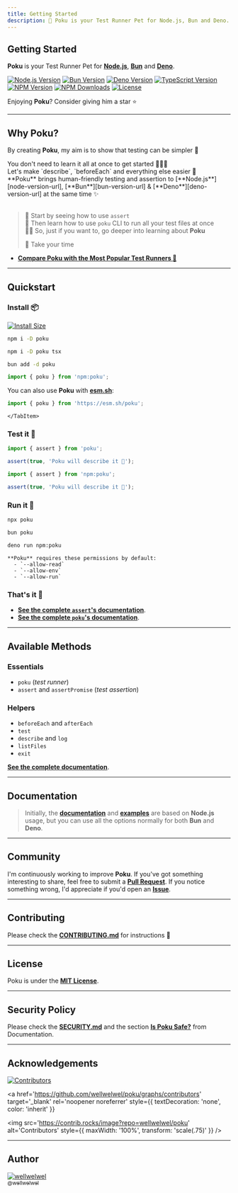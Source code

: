 ```yaml
---
title: Getting Started
description: 🐷 Poku is your Test Runner Pet for Node.js, Bun and Deno.
---
```



[node-version-url]: https://github.com/nodejs/node
[node-version-image]: https://img.shields.io/badge/Node.js->=6.0.0-badc58
[bun-version-url]: https://github.com/oven-sh/bun
[bun-version-image]: https://img.shields.io/badge/Bun->=0.5.3-f471b5
[deno-version-url]: https://github.com/denoland/deno
[deno-version-image]: https://img.shields.io/badge/Deno->=1.30.0-70ffaf
[npm-image]: https://img.shields.io/npm/v/poku.svg?color=3dc1d3
[npm-url]: https://npmjs.org/package/poku
[typescript-url]: https://github.com/microsoft/TypeScript
[typescript-version-image]: https://img.shields.io/badge/TypeScript->=5.0.2-3077c6
[license-url]: https://github.com/wellwelwel/poku/blob/main/LICENSE
[license-image]: https://img.shields.io/npm/l/poku.svg?maxAge=2592000&color=9c88ff&label=License
[downloads-image]: https://img.shields.io/npm/dt/poku.svg?&color=FFC312&label=Downloads
[downloads-url]: https://npmjs.org/package/poku

<div className='title-section'>
<aside>

# Getting Started

**Poku** is your Test Runner Pet for [**Node.js**][node-version-url], [**Bun**][bun-version-url] and [**Deno**][deno-version-url].

[![Node.js Version][node-version-image]][node-version-url]
[![Bun Version][bun-version-image]][bun-version-url]
[![Deno Version][deno-version-image]][deno-version-url]
[![TypeScript Version][typescript-version-image]][typescript-url]
[![NPM Version][npm-image]][npm-url]
[![NPM Downloads][downloads-image]][downloads-url]
[![License][license-image]][license-url]

Enjoying **Poku**? Consider giving him a star ⭐️

</aside>
  <aside>
    <Logo className='logo' width={128} height={128} />
  </aside>
</div>

<hr />

## Why Poku?

By creating **Poku**, my aim is to show that testing can be simpler 🌱

<div className='features black'>
  <div className='p'>
    <Success />
    <span>You don't need to learn it all at once to get started 🧑🏻‍🎓</span>
  </div>
  <div className='p'>
    <Success />
    <span>
      Let's make `describe`, `beforeEach` and everything else easier 🚀
    </span>
  </div>
  <div className='p'>
    <Success />
    <span>
      **Poku** brings human-friendly testing and assertion to
      [**Node.js**][node-version-url], [**Bun**][bun-version-url] &
      [**Deno**][deno-version-url] at the same time ✨
    </span>
  </div>
</div>

<br />

> 🔬 Start by seeing how to use `assert` <br />
> 🧪 Then learn how to use `poku` CLI to run all your test files at once <br />
> 🧙🏻 So, just if you want to, go deeper into learning about **Poku** <br />
>
> 🩵 Take your time

- [**Compare Poku with the Most Popular Test Runners 🧪**](/docs/comparing)

<hr />

## Quickstart

### **Install** 📦

[![Install Size](https://packagephobia.com/badge?p=poku)](https://packagephobia.com/result?p=poku)

<Tabs>
  <TabItem default value='Node.js'>

```bash
npm i -D poku
```

  </TabItem>
  <TabItem  value='TypeScript (Node.js)'>

```bash
npm i -D poku tsx
```

  </TabItem>
  <TabItem  value='Bun'>

```bash
bun add -d poku
```

  </TabItem>
  <TabItem  value='Deno'>

```ts
import { poku } from 'npm:poku';
```

You can also use **Poku** with [**esm.sh**](https://esm.sh):

```ts
import { poku } from 'https://esm.sh/poku';
```

    </TabItem>

</Tabs>

### **Test it** 🔬

<Tabs>
  <TabItem default value='test/file.test.js'>

```ts
import { assert } from 'poku';

assert(true, 'Poku will describe it 🐷');
```

  </TabItem>
  <TabItem default value='test/file.test.ts (Deno)'>

```ts
import { assert } from 'npm:poku';

assert(true, 'Poku will describe it 🐷');
```

  </TabItem>
</Tabs>

### **Run it** 🚀

<Tabs>
  <TabItem default value='Node.js and TypeScript (Node.js)'>

```bash
npx poku
```

  </TabItem>
  <TabItem  value='Bun'>

```bash
bun poku
```

  </TabItem>
  <TabItem  value='Deno'>

```bash
deno run npm:poku
```

    **Poku** requires these permissions by default:
      - `--allow-read`
      - `--allow-env`
      - `--allow-run`

  </TabItem>
</Tabs>

### **That's it** 🎉

- [**See the complete `assert`'s documentation**](/docs/documentation/assert).
- [**See the complete `poku`'s documentation**](/docs/category/poku).

<hr />

## Available Methods

### Essentials

- `poku` (_test runner_)
- `assert` and `assertPromise` (_test assertion_)

### Helpers

- `beforeEach` and `afterEach`
- `test`
- `describe` and `log`
- `listFiles`
- `exit`

[**See the complete documentation**](/docs/category/documentation).

<hr />

## Documentation

> Initially, the [**documentation**](/docs/category/documentation) and [**examples**](/docs/category/examples) are based on **Node.js** usage, but you can use all the options normally for both **Bun** and **Deno**.

<hr />

## Community

I'm continuously working to improve **Poku**. If you've got something interesting to share, feel free to submit a [**Pull Request**](https://github.com/wellwelwel/poku/compare). If you notice something wrong, I'd appreciate if you'd open an [**Issue**](https://github.com/wellwelwel/poku/issues/new).

<hr />

## Contributing

Please check the [**CONTRIBUTING.md**](https://github.com/wellwelwel/poku/blob/main/CONTRIBUTING.md) for instructions 🚀

<hr />

## License

Poku is under the [**MIT License**](https://github.com/wellwelwel/poku/blob/main/LICENSE).

<hr />

## Security Policy

Please check the [**SECURITY.md**](https://github.com/wellwelwel/poku/blob/main/SECURITY.md) and the section [**Is Poku Safe?**](/docs/security) from Documentation.

<hr />

## Acknowledgements

[![Contributors](https://img.shields.io/github/contributors/wellwelwel/poku?label=Contributors)](https://github.com/wellwelwel/poku/graphs/contributors)

<a
  href='https://github.com/wellwelwel/poku/graphs/contributors'
  target='_blank'
  rel='noopener noreferrer'
  style={{ textDecoration: 'none', color: 'inherit' }}
>
  <img
    src='https://contrib.rocks/image?repo=wellwelwel/poku'
    alt='Contributors'
    style={{ maxWidth: '100%', transform: 'scale(.75)' }}
  />
</a>

<hr />

## Author

<a href='https://github.com/wellwelwel'>
  <img
    src='https://avatars.githubusercontent.com/u/46850407'
    alt='wellwelwel'
    style={{ borderRadius: '50%', widows: 64, height: 64 }}
  />
  <br />
  <sub>@wellwelwel</sub>
</a>
